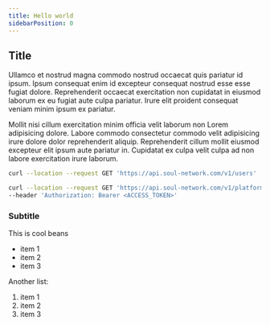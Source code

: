 ```yaml
---
title: Hello world
sidebarPosition: 0
---
```


## Title

Ullamco et nostrud magna commodo nostrud occaecat quis pariatur id ipsum. Ipsum
consequat enim id excepteur consequat nostrud esse esse fugiat dolore.
Reprehenderit occaecat exercitation non cupidatat in eiusmod laborum ex eu
fugiat aute culpa pariatur. Irure elit proident consequat veniam minim ipsum ex
pariatur.

Mollit nisi cillum exercitation minim officia velit laborum non Lorem
adipisicing dolore. Labore commodo consectetur commodo velit adipisicing irure
dolore dolor reprehenderit aliquip. Reprehenderit cillum mollit eiusmod
excepteur elit ipsum aute pariatur in. Cupidatat ex culpa velit culpa ad non
labore exercitation irure laborum.

```bash
curl --location --request GET 'https://api.soul-network.com/v1/users'
```

```bash
curl --location --request GET 'https://api.soul-network.com/v1/platforms/my-platforms?role=admin' \
--header 'Authorization: Bearer <ACCESS_TOKEN>'
```

### Subtitle

This is cool beans

- item 1
- item 2
- item 3

Another list:

1. item 1
2. item 2
3. item 3
